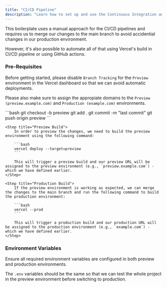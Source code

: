 ```yaml
---
title: "CI/CD Pipeline"
description: "Learn how to set up and use the Continuous Integration and Continuous Deployment pipeline for preview and production environments."
---
```


This boilerplate uses a manual approach for the CI/CD pipelines and requires us to merge our changes to the main branch to avoid accidential changes in our production environment.

However, it's also possible to automate all of that using Vercel's build in CI/CD pipeline or using GitHub actions.

### Pre-Requisites

Before getting started, please disable `Branch Tracking` for the `Preview` environment in the Vercel dashboard so that we can avoid automatic deployments.

Please also make sure to assign the appropiate domains to the `Preview (preview.example.com)` and `Production (example.com)` environments.

<Steps>
    <Step title="Push Code to preview">
        ```bash
        git checkout -b preview
        git add .
        git commit -m "last commit"
        git push origin preview
        ```
    </Step>

    <Step title="Preview Build">
        In order to preview the changes, we need to build the preview environment using the following command:

        ```bash
        vercel deploy --target=preview
        ```

        This will trigger a preview build and our preview URL will be assigned to the preview environment (e.g., `preview.example.com`) - which we have defined earlier.
    </Step>

    <Step title="Production Build">
        If the preview environment is working as expected, we can merge the changes to the main branch and run the following command to build the production environment:

        ```bash
        vercel --prod
        ```

        This will trigger a production build and our production URL will be assigned to the production environment (e.g., `example.com`) - which we have defined earlier.
    </Step>

</Steps>

### Environment Variables

Ensure all required environment variables are configured in both preview and production environments.

The `.env` variables should be the same so that we can test the whole project in the preview environment before switching to production.
